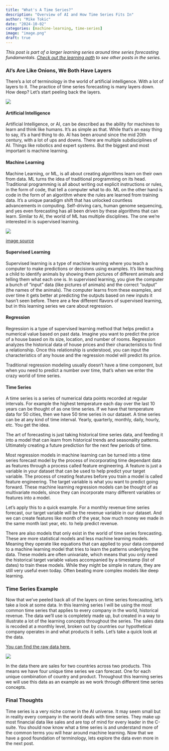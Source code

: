 ```yaml
---
title: "What's A Time Series?"
description: "Overview of AI and How Time Series Fits In"
author: "Mike Tokic"
date: "2024-10-02"
categories: [machine-learning, time-series]
image: "image.png"
draft: true
---
```


*This post is part of a larger learning series around time series forecasting fundamentals. [Check out the learning path](https://mftokic.github.io/posts/2024-09-25-ts-fundamentals/) to see other posts in the series.* 

### AI's Are Like Onions, We Both Have Layers

There's a lot of terminology in the world of artificial intelligence. With a lot of layers to it. The practice of time series forecasting is many layers down. How deep? Let's start peeling back the layers. 

![](./image2.png)

#### Artificial Intelligence

Artificial Intelligence, or AI, can be described as the ability for machines to learn and think like humans. It's as simple as that. While that's an easy thing to say, it's a hard thing to do. AI has been around since the mid 20th century, with a lot of ups and downs. There are multiple subdisciplines of AI. Things like robotics and expert systems. But the biggest and most important is machine learning. 

#### Machine Learning

Machine Learning, or ML, is all about creating algorithms learn on their own from data. ML turns the idea of traditional programming on its head. Traditional programming is all about writing out explicit instructions or rules, in the form of code, that tell a computer what to do. ML on the other hand is code in the form of an algorithm where the rules are learned from training data. It's a unique paradigm shift that has unlocked countless advancements in computing. Self-driving cars, human genome sequencing, and yes even forecasting has all been driven by these algorithms that can learn. Similar to AI, the world of ML has multiple disciplines. The one we're interested in is supervised learning. 

::: { .text-center }
![](./image3.png)
:::

[image source](https://contenteratechspace.com/how-different-are-conventional-programming-and-machine-learning/)

#### Supervised Learning

Supervised learning is a type of machine learning where you teach a computer to make predictions or decisions using examples. It's like teaching a child to identify animals by showing them pictures of different animals and telling them what each one is. In supervised learning, you give the computer a bunch of "input" data (like pictures of animals) and the correct "output" (the names of the animals). The computer learns from these examples, and over time it gets better at predicting the outputs based on new inputs it hasn't seen before. There are a few different flavors of supervised learning, but in this learning series we care about regression.  

#### Regression

Regression is a type of supervised learning method that helps predict a numerical value based on past data. Imagine you want to predict the price of a house based on its size, location, and number of rooms. Regression analyzes the historical data of house prices and their characteristics to find a relationship. Once this relationship is understood, you can input the characteristics of any house and the regression model will predict its price.

Traditional regression modeling usually doesn't have a time component, but when you need to predict a number over time, that's when we enter the crazy world of time series. 

#### Time Series

A time series is a series of numerical data points recorded at regular intervals. For example the highest temperature each day over the last 10 years can be thought of as one time series. If we have that temperature data for 50 cities, then we have 50 time series in our dataset. A time series can be at any kind of time interval. Yearly, quarterly, monthly, daily, hourly, etc. You get the idea.

The art of forecasting is just taking historical time series data, and feeding it into a model that can learn from historical trends and seasonality patterns. Ultimately creating a future prediction for the next few periods of time. 

Most regression models in machine learning can be turned into a time series forecast model by the process of incorporating time dependant data as features through a process called feature engineering. A feature is just a variable in your dataset that can be used to help predict your target variable. The process of creating features before you train a model is called feature engineering. The target variable is what you want to predict going forward. These machine learning regression models can be thought of as multivariate models, since they can incorporate many different variables or features into a model. 

Let's apply this to a quick example. For a monthly revenue time series forecast, our target variable will be the revenue variable in our dataset. And we can create features like month of the year, how much money we made in the same month last year, etc. to help predict revenue. 

There are also models that only exist in the world of time series forecasting. These are more statistical models and less machine learning models. Meaning they operate like equations that can applied to your data compared to a machine learning model that tries to learn the patterns underlying the data. These models are often univariate, which means that you only need the historical target variable values accompanied by a timestamp (list of dates) to train these models. While they might be simple in nature, they are still very useful even today. Often beating more complex models like deep learning. 

### Time Series Example

Now that we've peeled back all of the layers on time series forecasting, let's take a look at some data. In this learning series I will be using the most common time series that applies to every company in the world, historical revenue. The data we'll use is completely made up, but created in a way to illustrate a lot of the learning concepts throughout the series. The sales data is recoded at a monthly level, broken out by countries our hypothetical company operates in and what products it sells. Let's take a quick look at the data. 

[You can find the raw data here.](./example_ts_data.xlsx) 

![](./chart1.png)

In the data there are sales for two countries across two products. This means we have four unique time series we can forecast. One for each unique combination of country and product. Throughout this learning series we will use this data as an example as we work through different time series concepts. 

### Final Thoughts

Time series is a very niche corner in the AI universe. It may seem small but in reality every company in the world deals with time series. They make up most financial data like sales and are top of mind for every leader in the C-suite. You should now know what a time series is and understand more of the common terms you will hear around machine learning. Now that we have a good foundation of terminology, lets explore the data even more in the next post. 